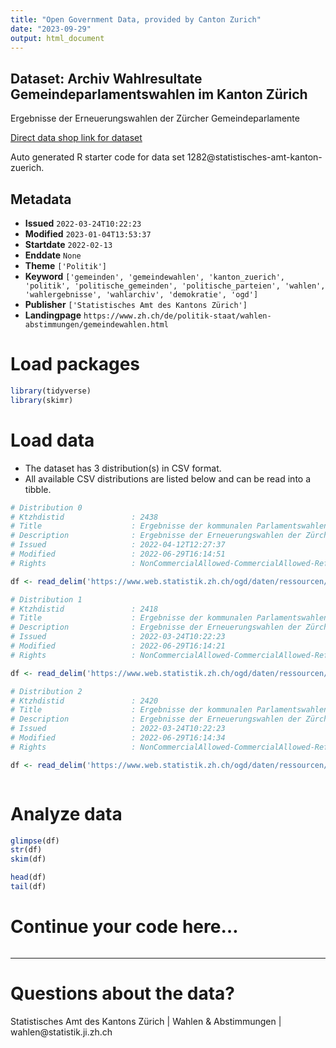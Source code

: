 ```yaml
---
title: "Open Government Data, provided by Canton Zurich"
date: "2023-09-29"
output: html_document
---
```


## Dataset: Archiv Wahlresultate Gemeindeparlamentswahlen im Kanton Zürich

Ergebnisse der Erneuerungswahlen der Zürcher Gemeindeparlamente

[Direct data shop link for dataset](https://www.zh.ch/de/politik-staat/opendata.html#/datasets/1282@statistisches-amt-kanton-zuerich)

Auto generated R starter code for data set 1282@statistisches-amt-kanton-zuerich.

## Metadata

- **Issued** `2022-03-24T10:22:23`
- **Modified** `2023-01-04T13:53:37`
- **Startdate** `2022-02-13`
- **Enddate** `None`
- **Theme** `['Politik']`
- **Keyword** `['gemeinden', 'gemeindewahlen', 'kanton_zuerich', 'politik', 'politische_gemeinden', 'politische_parteien', 'wahlen', 'wahlergebnisse', 'wahlarchiv', 'demokratie', 'ogd']`
- **Publisher** `['Statistisches Amt des Kantons Zürich']`
- **Landingpage** `https://www.zh.ch/de/politik-staat/wahlen-abstimmungen/gemeindewahlen.html`


# Load packages

```r

library(tidyverse)
library(skimr)

```

# Load data

-   The dataset has 3 distribution(s) in CSV format.
-   All available CSV distributions are listed below and can be read into a tibble.

```r

# Distribution 0
# Ktzhdistid               : 2438
# Title                    : Ergebnisse der kommunalen Parlamentswahlen 2022
# Description              : Ergebnisse der Erneuerungswahlen der Zürcher Gemeindeparlamente. Abgebildet sind sämtliche über die den Gemeinden vom Kanton Zürich zur Verfügung gestellte Wahl- und Abstimmungssoftware abgewickelten Gemeindeparlamentswahlen 2022. Gemeinden sind nicht verpflichtet, die Wahlen mit besagter Software abzuwickeln. Ausserdem ist es möglich, dass gewählte Personen die Wahl ablehnen. Der rechtskräftig gewordene Ausgang einer Wahl wird lediglich von der entsprechenden Gemeinde publiziert.
# Issued                   : 2022-04-12T12:27:37
# Modified                 : 2022-06-29T16:14:51
# Rights                   : NonCommercialAllowed-CommercialAllowed-ReferenceRequired

df <- read_delim('https://www.web.statistik.zh.ch/ogd/daten/ressourcen/KTZH_00001282_00002438.csv')

# Distribution 1
# Ktzhdistid               : 2418
# Title                    : Ergebnisse der kommunalen Parlamentswahlen 2022 auf Ebene Kandidierende
# Description              : Ergebnisse der Erneuerungswahlen der Zürcher Gemeindeparlamente. Abgebildet sind sämtliche über die den Gemeinden vom Kanton Zürich zur Verfügung gestellte Wahl- und Abstimmungssoftware abgewickelten Gemeindeparlamentswahlen 2022. Gemeinden sind nicht verpflichtet, die Wahlen mit besagter Software abzuwickeln. Ausserdem ist es möglich, dass gewählte Personen die Wahl ablehnen. Der rechtskräftig gewordene Ausgang einer Wahl wird lediglich von der entsprechenden Gemeinde publiziert.
# Issued                   : 2022-03-24T10:22:23
# Modified                 : 2022-06-29T16:14:21
# Rights                   : NonCommercialAllowed-CommercialAllowed-ReferenceRequired

df <- read_delim('https://www.web.statistik.zh.ch/ogd/daten/ressourcen/KTZH_00001282_00002418.csv')

# Distribution 2
# Ktzhdistid               : 2420
# Title                    : Ergebnisse der kommunalen Parlamentswahlen 2022 auf Ebene Listen
# Description              : Ergebnisse der Erneuerungswahlen der Zürcher Gemeindeparlamente. Abgebildet sind sämtliche über die den Gemeinden vom Kanton Zürich zur Verfügung gestellte Wahl- und Abstimmungssoftware abgewickelten Gemeindeparlamentswahlen 2022. Gemeinden sind nicht verpflichtet, die Wahlen mit besagter Software abzuwickeln. Ausserdem ist es möglich, dass gewählte Personen die Wahl ablehnen. Der rechtskräftig gewordene Ausgang einer Wahl wird lediglich von der entsprechenden Gemeinde publiziert.
# Issued                   : 2022-03-24T10:22:23
# Modified                 : 2022-06-29T16:14:34
# Rights                   : NonCommercialAllowed-CommercialAllowed-ReferenceRequired

df <- read_delim('https://www.web.statistik.zh.ch/ogd/daten/ressourcen/KTZH_00001282_00002420.csv')



```

# Analyze data

```r

glimpse(df)
str(df)
skim(df)

head(df)
tail(df)

```

# Continue your code here...

```r

```

------------------------------------------------------------------------

# Questions about the data?

Statistisches Amt des Kantons Zürich | Wahlen & Abstimmungen | wahlen@statistik.ji.zh.ch
